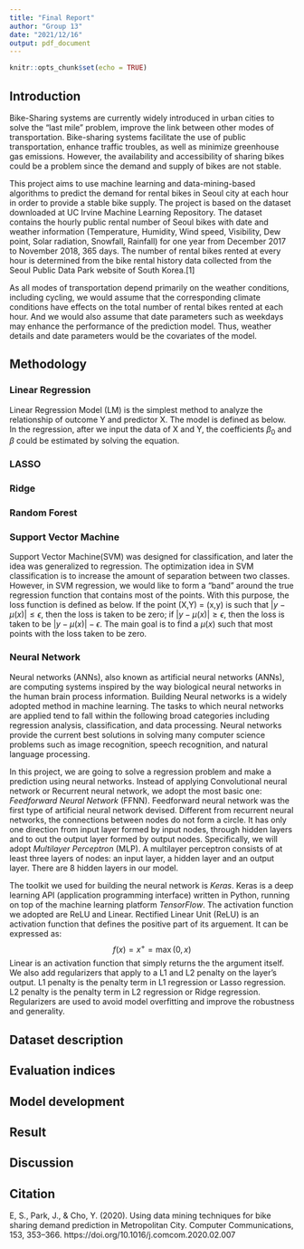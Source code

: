 ---
title: "Final Report"
author: "Group 13"
date: "2021/12/16"
output: pdf_document
---

```{r setup, include=FALSE}
knitr::opts_chunk$set(echo = TRUE)
```

## Introduction
Bike-Sharing systems are currently widely introduced in urban cities to solve the 
“last mile” problem, improve the link between other modes of transportation. 
Bike-sharing systems facilitate the use of public transportation, enhance traffic 
troubles, as well as minimize greenhouse gas emissions. However, the availability 
and accessibility of sharing bikes could be a problem since the demand and supply 
of bikes are not stable.

This project aims to use machine learning and data-mining-based  algorithms to 
predict the demand for rental bikes in Seoul city at each hour in order to provide 
a stable bike supply. The project is based on the dataset downloaded at UC Irvine 
Machine Learning Repository. The dataset contains the hourly public rental number 
of Seoul bikes with date and weather information (Temperature, Humidity, Wind speed, 
Visibility, Dew point, Solar radiation, Snowfall, Rainfall) for one year from December 
2017 to November 2018, 365 days. The number of rental bikes rented at every hour 
is determined from the bike rental history data collected from the Seoul Public 
Data Park website of South Korea.[1]

As all modes of transportation depend primarily on the weather conditions, including 
cycling, we would assume that the corresponding climate conditions have effects 
on the total number of rental bikes rented at each hour. And we would also assume 
that date parameters such as weekdays may enhance the performance of the prediction 
model. Thus, weather details and date parameters would be the covariates of the 
model.

## Methodology
### Linear Regression
Linear Regression Model (LM) is the simplest method to analyze the relationship of outcome Y and predictor X. The model is defined as below.
\begin{align}
Y=\beta_0 + X^T\beta
\end{align}
In the regression, after we input the data of X and Y, the coefficients $\beta_0$ and $\beta$ could be estimated by solving the equation.

### LASSO
### Ridge
### Random Forest
### Support Vector Machine
Support Vector Machine(SVM) was designed for classification, and later the idea was generalized to regression. The optimization idea in SVM classification is to increase the amount of separation between two classes. However, in SVM regression, we would like to form a "band" around the true regression function that contains most of the points. With this purpose, the loss function is defined as below.
\begin{align}
\mu(x)=\beta_0 + x^T\beta
\end{align}
If the point (X,Y) = (x,y) is such that $|y-\mu(x)|\leq \epsilon$, then the loss is taken to be zero; if $|y-\mu(x)|\geq \epsilon$, then the loss is taken to be $|y-\mu(x)|- \epsilon$. The main goal is to find a $\mu(x)$ such that most points with the loss taken to be zero.

### Neural Network
Neural networks (ANNs), also known as artificial neural networks (ANNs), are 
computing systems inspired by the way biological neural networks in the human 
brain process information. Building Neural networks is a widely adopted method 
in machine learning. The tasks to which neural networks are applied tend to fall 
within the following broad categories including regression analysis, classification,
and data processing. Neural networks provide the current best solutions in solving
many computer science problems such as image recognition, speech recognition, 
and natural language processing.

In this project, we are going to solve a regression problem and make a prediction
using neural networks. Instead of applying Convolutional neural network or Recurrent 
neural network, we adopt the most basic one: *Feedforward Neural Network* (FFNN). 
Feedforward neural network was the first type of artificial neural network devised. 
Different from recurrent neural networks, the connections between nodes do not 
form a circle. It has only one direction from input layer formed by input nodes, 
through hidden layers and to out the output layer formed by output nodes. 
Specifically, we will adopt *Multilayer Perceptron* (MLP). A multilayer perceptron 
consists of at least three layers of nodes: an input layer, a hidden layer and 
an output layer. There are 8 hidden layers in our model.

The toolkit we used for building the neural network is *Keras*. Keras is a deep 
learning API (application programming interface) written in Python, running on 
top of the machine learning platform *TensorFlow*. The activation function we
adopted are ReLU and Linear. Rectified Linear Unit (ReLU) is an activation function
that defines the positive part of its arguement. It can be expressed as:
$$f(x) = x^{+} = \max(0, x)$$
Linear is an activation function that simply returns the the argument itself. We
also add regularizers that apply to a L1 and L2 penalty on the layer's output.
L1 penalty is the penalty term in L1 regression or Lasso regression. L2 penalty
is the penalty term in L2 regression or Ridge regression. Regularizers are used 
to avoid model overfitting and improve the robustness and generality. 

## Dataset description

## Evaluation indices

## Model development



## Result

## Discussion

## Citation

E, S., Park, J., &amp; Cho, Y. (2020). Using data mining techniques for bike sharing demand prediction in Metropolitan City. Computer Communications, 153, 353–366. https://doi.org/10.1016/j.comcom.2020.02.007 
